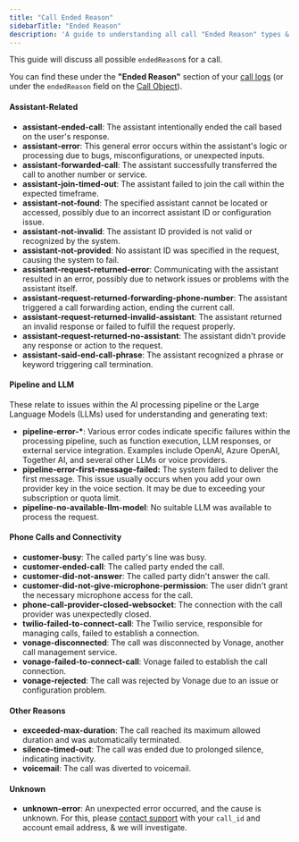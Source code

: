 ```yaml
---
title: "Call Ended Reason"
sidebarTitle: "Ended Reason"
description: 'A guide to understanding all call "Ended Reason" types & errors.'
---
```


This guide will discuss all possible `endedReason`s for a call.

You can find these under the **"Ended Reason"** section of your [call
logs](https://dashboard.vapi.ai/calls) (or under the `endedReason` field on the [Call
Object](/api-reference/calls/get-call)).

#### **Assistant-Related**

- **assistant-ended-call**: The assistant intentionally ended the call based on the user's response.
- **assistant-error**: This general error occurs within the assistant's logic or processing due to bugs, misconfigurations, or unexpected inputs.
- **assistant-forwarded-call**: The assistant successfully transferred the call to another number or service.
- **assistant-join-timed-out**: The assistant failed to join the call within the expected timeframe.
- **assistant-not-found**: The specified assistant cannot be located or accessed, possibly due to an incorrect assistant ID or configuration issue.
- **assistant-not-invalid**: The assistant ID provided is not valid or recognized by the system.
- **assistant-not-provided**: No assistant ID was specified in the request, causing the system to fail.
- **assistant-request-returned-error**: Communicating with the assistant resulted in an error, possibly due to network issues or problems with the assistant itself.
- **assistant-request-returned-forwarding-phone-number**: The assistant triggered a call forwarding action, ending the current call.
- **assistant-request-returned-invalid-assistant**: The assistant returned an invalid response or failed to fulfill the request properly.
- **assistant-request-returned-no-assistant**: The assistant didn't provide any response or action to the request.
- **assistant-said-end-call-phrase**: The assistant recognized a phrase or keyword triggering call termination.

#### **Pipeline and LLM**

These relate to issues within the AI processing pipeline or the Large Language Models (LLMs) used for understanding and generating text:

- **pipeline-error-\***: Various error codes indicate specific failures within the processing pipeline, such as function execution, LLM responses, or external service integration. Examples include OpenAI, Azure OpenAI, Together AI, and several other LLMs or voice providers.
- **pipeline-error-first-message-failed:** The system failed to deliver the first message. This issue usually occurs when you add your own provider key in the voice section. It may be due to exceeding your subscription or quota limit.
- **pipeline-no-available-llm-model**: No suitable LLM was available to process the request.

#### **Phone Calls and Connectivity**

- **customer-busy**: The called party's line was busy.
- **customer-ended-call**: The called party ended the call.
- **customer-did-not-answer**: The called party didn't answer the call.
- **customer-did-not-give-microphone-permission**: The user didn't grant the necessary microphone access for the call.
- **phone-call-provider-closed-websocket**: The connection with the call provider was unexpectedly closed.
- **twilio-failed-to-connect-call**: The Twilio service, responsible for managing calls, failed to establish a connection.
- **vonage-disconnected**: The call was disconnected by Vonage, another call management service.
- **vonage-failed-to-connect-call**: Vonage failed to establish the call connection.
- **vonage-rejected**: The call was rejected by Vonage due to an issue or configuration problem.

#### **Other Reasons**

- **exceeded-max-duration**: The call reached its maximum allowed duration and was automatically terminated.
- **silence-timed-out**: The call was ended due to prolonged silence, indicating inactivity.
- **voicemail**: The call was diverted to voicemail.

#### **Unknown**

- **unknown-error**: An unexpected error occurred, and the cause is unknown. For this, please [contact support](/support) with your `call_id` and account email address, & we will investigate.
